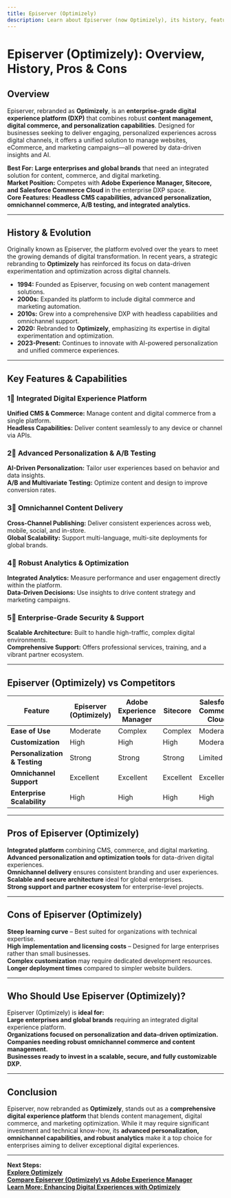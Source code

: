 ```yaml
---
title: Episerver (Optimizely)  
description: Learn about Episerver (now Optimizely), its history, features, and how it compares to other digital experience platforms.
---
```


# **Episerver (Optimizely): Overview, History, Pros & Cons**

## **Overview**  
Episerver, rebranded as **Optimizely**, is an **enterprise-grade digital experience platform (DXP)** that combines robust **content management, digital commerce, and personalization capabilities**. Designed for businesses seeking to deliver engaging, personalized experiences across digital channels, it offers a unified solution to manage websites, eCommerce, and marketing campaigns—all powered by data-driven insights and AI.

 **Best For:** **Large enterprises and global brands** that need an integrated solution for content, commerce, and digital marketing.  
 **Market Position:** Competes with **Adobe Experience Manager, Sitecore, and Salesforce Commerce Cloud** in the enterprise DXP space.  
 **Core Features:** **Headless CMS capabilities, advanced personalization, omnichannel commerce, A/B testing, and integrated analytics.**

---

## **History & Evolution**  
Originally known as Episerver, the platform evolved over the years to meet the growing demands of digital transformation. In recent years, a strategic rebranding to **Optimizely** has reinforced its focus on data-driven experimentation and optimization across digital channels.

- **1994:** Founded as Episerver, focusing on web content management solutions.  
- **2000s:** Expanded its platform to include digital commerce and marketing automation.  
- **2010s:** Grew into a comprehensive DXP with headless capabilities and omnichannel support.  
- **2020:** Rebranded to **Optimizely**, emphasizing its expertise in digital experimentation and optimization.  
- **2023-Present:** Continues to innovate with AI-powered personalization and unified commerce experiences.

---

## **Key Features & Capabilities**

### **1⃣ Integrated Digital Experience Platform**  
 **Unified CMS & Commerce:** Manage content and digital commerce from a single platform.  
 **Headless Capabilities:** Deliver content seamlessly to any device or channel via APIs.

### **2⃣ Advanced Personalization & A/B Testing**  
 **AI-Driven Personalization:** Tailor user experiences based on behavior and data insights.  
 **A/B and Multivariate Testing:** Optimize content and design to improve conversion rates.

### **3⃣ Omnichannel Content Delivery**  
 **Cross-Channel Publishing:** Deliver consistent experiences across web, mobile, social, and in-store.  
 **Global Scalability:** Support multi-language, multi-site deployments for global brands.

### **4⃣ Robust Analytics & Optimization**  
 **Integrated Analytics:** Measure performance and user engagement directly within the platform.  
 **Data-Driven Decisions:** Use insights to drive content strategy and marketing campaigns.

### **5⃣ Enterprise-Grade Security & Support**  
 **Scalable Architecture:** Built to handle high-traffic, complex digital environments.  
 **Comprehensive Support:** Offers professional services, training, and a vibrant partner ecosystem.

---

## **Episerver (Optimizely) vs Competitors**

| Feature                  | Episerver (Optimizely) | Adobe Experience Manager | Sitecore        | Salesforce Commerce Cloud |
|--------------------------|------------------------|--------------------------|-----------------|---------------------------|
| **Ease of Use**          |  Moderate            |  Complex               |  Complex      |  Moderate               |
| **Customization**        |  High                |  High                 |  High         |  Moderate               |
| **Personalization & Testing** |  Strong       |  Strong                |  Strong       |  Limited                |
| **Omnichannel Support**  |  Excellent           |  Excellent             |  Excellent    |  Excellent              |
| **Enterprise Scalability** |  High            |  High                 |  High         |  High                  |

---

## **Pros of Episerver (Optimizely)**  
 **Integrated platform** combining CMS, commerce, and digital marketing.  
 **Advanced personalization and optimization tools** for data-driven digital experiences.  
 **Omnichannel delivery** ensures consistent branding and user experiences.  
 **Scalable and secure architecture** ideal for global enterprises.  
 **Strong support and partner ecosystem** for enterprise-level projects.

---

## **Cons of Episerver (Optimizely)**  
 **Steep learning curve** – Best suited for organizations with technical expertise.  
 **High implementation and licensing costs** – Designed for large enterprises rather than small businesses.  
 **Complex customization** may require dedicated development resources.  
 **Longer deployment times** compared to simpler website builders.

---

## **Who Should Use Episerver (Optimizely)?**  
Episerver (Optimizely) is **ideal for:**  
 **Large enterprises and global brands** requiring an integrated digital experience platform.  
 **Organizations focused on personalization and data-driven optimization.**  
 **Companies needing robust omnichannel commerce and content management.**  
 **Businesses ready to invest in a scalable, secure, and fully customizable DXP.**

---

## **Conclusion**  
Episerver, now rebranded as **Optimizely**, stands out as a **comprehensive digital experience platform** that blends content management, digital commerce, and marketing optimization. While it may require significant investment and technical know-how, its **advanced personalization, omnichannel capabilities, and robust analytics** make it a top choice for enterprises aiming to deliver exceptional digital experiences.

---

 **Next Steps:**  
 **[Explore Optimizely](https://www.optimizely.com/)**  
 **[Compare Episerver (Optimizely) vs Adobe Experience Manager](#)**  
 **[Learn More: Enhancing Digital Experiences with Optimizely](#)**

